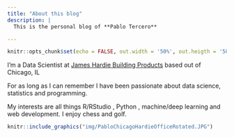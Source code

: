 ```yaml
---
title: "About this blog"
description: |
  This is the personal blog of **Pablo Tercero**

---
```


```r
knitr::opts_chunk$set(echo = FALSE, out.width = '50%', out.heigth = '50%')
```

I'm a Data Scientist at [James Hardie Building Products](https://www.jameshardie.com/) based out of Chicago, IL

For as long as I can remember I have been passionate about data science, statistics and programming.

My interests are all things R/RStudio , Python , machine/deep learning and web development. I enjoy chess and golf.


```r
knitr::include_graphics("img/PabloChicagoHardieOfficeRotated.JPG")
```



